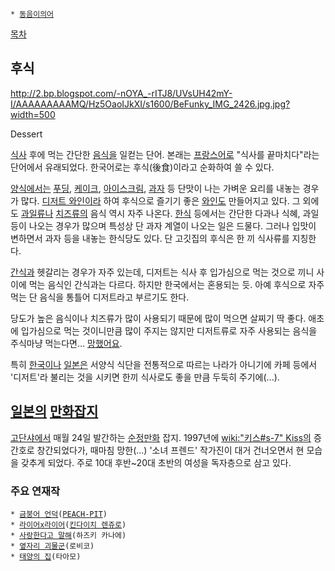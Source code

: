  * [[동음이의어]]

[[목차]]

== 후식 ==
http://2.bp.blogspot.com/-nOYA_-rITJ8/UVsUH42mY-I/AAAAAAAAAMQ/Hz5OaoIJkXI/s1600/BeFunky_IMG_2426.jpg.jpg?width=500

Dessert 

[[식사]] 후에 먹는 간단한 [[음식]]을 일컫는 단어. 본래는 [[프랑스어]]로 "식사를 끝마치다"라는 단어에서 유래되었다.
한국어로는 후식(後食)이라고 순화하여 쓸 수 있다.

[[양식]]에서는 [[푸딩]], [[케이크]], [[아이스크림]], [[과자]] 등 단맛이 나는 가벼운 요리를 내놓는 경우가 많다. [[디저트 와인]]이라 하여 후식으로 즐기기 좋은 [[와인]]도 만들어지고 있다. 그 외에도 [[과일]]류나 [[치즈]]류의 음식 역시 자주 나온다. [[한식]] 등에서는 간단한 다과나 식혜, 과일 등이 나오는 경우가 많으며 특성상 단 과자 계열이 나오는 일은 드물다. 그러나 입맛이 변하면서 과자 등을 내놓는 한식당도 있다. 단 고깃집의 후식은 한 끼 식사류를 지칭한다.

[[간식]]과 헷갈리는 경우가 자주 있는데, 디저트는 식사 후 입가심으로 먹는 것으로 끼니 사이에 먹는 음식인 간식과는 다르다. 하지만 한국에서는 혼용되는 듯. 아예 후식으로 자주 먹는 단 음식을 통틀어 디저트라고 부르기도 한다.

당도가 높은 음식이나 치즈류가 많이 사용되기 때문에 많이 먹으면 살찌기 딱 좋다. 애초에 입가심으로 먹는 것이니만큼 많이 주지는 않지만 디저트류로 자주 사용되는 음식을 주식마냥 먹는다면… [[망했어요]].

특히 [[한국]]이나 [[일본]]은 서양식 식단을 전통적으로 따르는 나라가 아니기에 카페 등에서 '디저트'라 불리는 것을 시키면 한끼 식사로도 좋을 만큼 두둑히 주기에(...).

== [[일본]]의 [[만화잡지]] ==
[[고단샤]]에서 매월 24일 발간하는 [[순정만화]] 잡지. 1997년에 [[wiki:"키스#s-7" Kiss]]의 증간호로 창간되었다가, 때마침 망한(...) '소녀 프렌드' 작가진이 대거 건너오면서 현 모습을 갖추게 되었다. 주로 10대 후반~20대 초반의 여성을 독자층으로 삼고 있다.

=== 주요 연재작 ===
 * [[금붕어 언덕]]([[PEACH-PIT]])
 * [[라이어x라이어]]([[킨다이치 렌쥬로]])
 * [[사랑한다고 말해]](하즈키 카나에)
 * [[옆자리 괴물군]](로비코)
 * [[태양의 집]](타아모)
